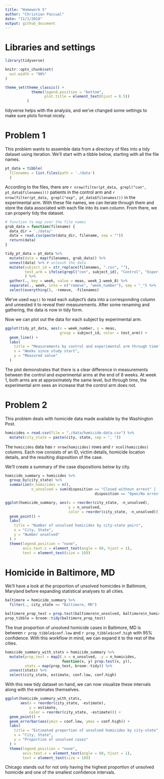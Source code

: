 ```yaml
---
title: "Homework 5"
author: "Christian Pascual"
date: "11/1/2018"
output: github_document
---
```


# Libraries and settings

```r
library(tidyverse)

knitr::opts_chunk$set(
  out.width = "90%"
)

theme_set(theme_classic() + 
            theme(legend.position = "bottom", 
                  plot.title = element_text(hjust = 0.5))
          )
```

tidyverse helps with the analysis, and we've changed some settings to make sure plots format nicely. 

# Problem 1

This problem wants to assemble data from a directory of files into a tidy dataset using iteration. We'll start with a tibble below, starting with all the file names.

```r
pt_data = tibble(
  filenames = list.files(path = './data')
  )
```

According to the files, there are `r nrow(filter(pt_data, grepl("con", pt_data$filenames)))` patients in the control arm and 
`r nrow(filter(pt_data, grepl("exp", pt_data$filenames)))` in the experimental arm. With these file names, we can iterate through them and store the data associated with each file into its own column. From there, we can properly tidy the dataset. 

```r
# function to map over the file names
grab_data = function(filename) {
  data_dir = './data/'
  data = read.csv(paste(data_dir, filename, sep = ""))
  return(data)
}

tidy_pt_data = pt_data %>% 
  mutate(data = map(filenames, grab_data)) %>% 
  unnest(data) %>% # unleash the data
  mutate(subject_id = str_replace(filenames, ".csv", ""),
         test_arm = ifelse(grepl("con", subject_id), "Control", "Experimental")
         ) %>% 
  gather(., key = week, value = meas, week_1:week_8) %>% 
  separate(., week, into = c("remove", "week_number"), sep = "_") %>% 
  select(everything(), -remove, -filenames)
```

We've used `map()` to read each subject's data into a corresponding column and unnested it to reveal their measurements. After some renaming and gathering, the data is now in tidy form.

Now we can plot out the data for each subject by experimental arm.

```r
ggplot(tidy_pt_data, aes(x = week_number, y = meas, 
                         group = subject_id, color = test_arm)) +
  geom_line() +
  labs(
    title = "Measurements by control and experimental arm through time",
    x = "Weeks since study start",
    y = "Measured value"
  )
```

The plot demonstrates that there is a clear difference in measurements between the control and experimental arms at the end of 8 weeks. At week 1, both arms are at approximately the same level, but through time, the experimental arm sees an increase that the control arm does not. 

# Problem 2

This problem deals with homicide data made available by the Washington Post. 

```r
homicides = read.csv(file = "./data/homicide-data.csv") %>% 
  mutate(city_state = paste(city, state, sep = ", "))
```

The `homicides` data has `r nrow(homicides)` rows and `r ncol(homicides)` columns. Each row consists of an ID, victim details, homicide location details, and the resulting disposition of the case. 

We'll create a summary of the case dispositions below by city.

```r
homicide_summary = homicides %>% 
  group_by(city_state) %>% 
  summarize(n_homicides = n(),
            n_unsolved = sum(disposition == "Closed without arrest" | 
                                         disposition == "Open/No arrest"))

ggplot(homicide_summary, aes(x = reorder(city_state, -n_unsolved), 
                             y = n_unsolved, 
                             color = reorder(city_state, -n_unsolved))) +
  geom_point() +
  labs(
    title = "Number of unsolved homicides by city-state pairs",
    x = "City, State",
    y = "Number unsolved"
  ) +
  theme(legend.position = "none", 
        axis.text.x = element_text(angle = 60, hjust = 1),
        text = element_text(size = 10))
```

# Homicide in Baltimore, MD

We'll have a look at the proportion of unsolved homicides in Baltimore, Maryland before expanding statistical analyses to all cities.

```r
baltimore = homicide_summary %>% 
  filter(., city_state == "Baltimore, MD")

baltimore_prop_test = prop.test(baltimore$n_unsolved, baltimore$n_homicides)
prop_tibble = broom::tidy(baltimore_prop_test)
```

The true proportion of unsolved homicide cases in Baltimore, MD is between `r prop_tibble$conf.low` and `r prop_tibble$conf.high` with 95% confidence. With this workflow in mind, we can expand it to the rest of the cities.

```r
homicide_summary_with_stats = homicide_summary %>% 
  mutate(prop_test = map2(.x = n_unsolved, .y = n_homicides, 
                          function(x, y) prop.test(x, y)),
         stats = map(prop_test, broom::tidy)) %>% 
  unnest(stats) %>% 
  select(city_state, estimate, conf.low, conf.high)
```

With this new tidy dataset on hand, we can now visualize these intervals along with the estimates themselves.

```r
ggplot(homicide_summary_with_stats, 
       aes(x = reorder(city_state, -estimate), 
           y = estimate, 
           color = reorder(city_state, -estimate))) +
  geom_point() +
  geom_errorbar(aes(ymin = conf.low, ymax = conf.high)) +
  labs(
    title = "Estimated proportion of unsolved homicides by city-state",
    x = "City, State",
    y = "Proportion of unsolved cases"
  ) +
  theme(legend.position = "none", 
        axis.text.x = element_text(angle = 60, hjust = 1),
        text = element_text(size = 10))
```

Chicago stands out for not only having the highest proportion of unsolved homicide and one of the smallest confidence intervals. 